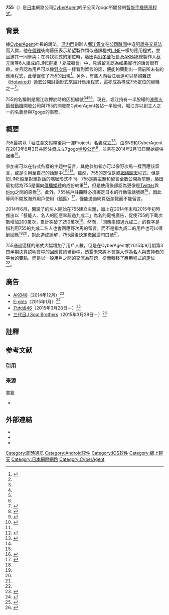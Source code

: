 {{NoteTA|G1=IT}}
{{Infobox software
| name                   = 755
| name_ol                = 
| logo                   = 
| logo caption           = 
| logo_size              =
| logo_alt               = 
| screenshot             = 
| caption                = 
| screenshot2            = 
| collapsible            =
| author                 = [[堀江貴文|堀江貴文]]
| developer              = [http://www.7gogo.co.jp （株）7gogo]
| released               = 2014年2月3日
| discontinued           = 
| latest release version = 
| latest release date    = 
| latest preview version = 
| latest preview date    = 
| frequently updated     =
| programming language   = 
| operating system       = 
| platform               = [[Android|Android]] 2.1或及後的新版本<br>[[Android_Wear|Android Wear]]<br>[[iOS|iOS]] 6.0或及後的新版本
| engine                 = 
| size                   = 
| language               = [[日語|日語]]
| status                 = 
| genre                  = {{Link-ja|即時通信工具|インスタントメッセンジャー}}
| license                = [[專有軟件|專有軟件]]
| website                = {{url|http://7gogo.jp/}}
}}

'''755'''（{{jpn|j=755|hg=ナナゴーゴー|rm=Nanagōgō}}）是[[日本|日本]]網路公司[[CyberAgent|CyberAgent]]的子公司7gogo所開發的[[智能手機|智能手機]][[應用程式|應用程式]]。

== 背景 ==
據[[CyberAgent|CyberAgent]]社長{{Link-ja|藤田晉|藤田晋}}的說法，[[活力門|活力門]]創辦人[[堀江貴文|堀江貴文]]在[[活力門事件|公司醜聞]]中違犯[[金融商品取引法|證券交易法]]而入獄，他在[[假釋|假釋]]後向藤田表示希望製作類似通訊程式[[LINE_(應用程式)|LINE]]一樣的應用程式，並且邀其一同參與{{efn|當時，CyberAgent雖然已經有名為DECOLINK的通訊軟件，但是未能普及化<ref name="CNET20140213"/>。}}；在尋找程式的定位時，藤田與[[幻冬舍|幻冬舍]]社長{{Link-ja|見城徹|見城徹}}及[[AKB48|AKB48]]總製作人[[秋元康|秋元康]]等6人組成的LINE[[群組|群組]]「夏威夷會」中，見城留言認為如果實行的話會很有趣，並且認為用戶可以像[[野次馬|野次馬]]一樣看到留言的話，便能夠策劃出一個前所未有的應用程式，此舉促使了755的出現<ref name="asahi-np20150327">{{Cite news|url=http://www.asahi.com/articles/ASH3N4D1WH3NULFA00Z.html|script-title=ja:755社名「堀江さんの刑務所時代の番号から」藤田氏|newspaper=朝日新聞|date=2015-03-27|accessdate=2015-03-29|archive-date=2015-03-29|archive-url=https://web.archive.org/web/20150329000556/http://www.asahi.com/articles/ASH3N4D1WH3NULFA00Z.html|dead-url=no}}</ref>。另外，有些人向堀江表達可以參照雜誌《[[連線|Hotwired]]》過去公開討論形式來設計應用程式，這亦成為構成755定位的契機之一<ref name="CNET20140213"/>。

755的名稱則是堀江收押於{{Link-ja|長野刑務所|長野刑務所}}時的囚犯編號<ref name="techcrunch20150105"/><ref name="ITmedia20150106"/><ref name="asahi-np20150327"/><ref name="impress20130603"/>。現在，堀江持有一半股權的[[液態火箭發動機|液態火箭發動機]]開發公司{{Link-ja|SNS (公司)|SNS (株式会社)|SNS}}與755的開發商CyberAgent各佔一半股份，堀江亦以創立人之一的名義參與7gogo的事務。

== 概要 ==
755最初以「堀江貴文假釋後第一彈Project」名義成立<ref name="impress20130603">{{Cite news|url=http://internet.watch.impress.co.jp/docs/news/20130603_602044.html|script-title=ja:サイバーが新会社「7gogo」、堀江氏と著名人グループトークアプリ開発へ|newspaper=INTERNET Watch|publisher={{lang|ja|インプレス}}|date=2013-06-03|accessdate=2015-02-13|archive-date=2015-01-07|archive-url=https://web.archive.org/web/20150107194243/http://internet.watch.impress.co.jp/docs/news/20130603_602044.html|dead-url=no}}</ref><ref name="nlab20150724">{{Cite news|url=http://nlab.itmedia.co.jp/nl/articles/1507/24/news143.html|script-title=ja:サイバーエージェント トークアプリ「755」について苦戦を認める 「現在、サービスを転換中」|newspaper={{lang|ja|ねとらぼ}}|publisher=ITmedia|date=2015-07-24|accessdate=2015-07-25|archive-date=2015-07-24|archive-url=https://web.archive.org/web/20150724234549/http://nlab.itmedia.co.jp/nl/articles/1507/24/news143.html|dead-url=no}}</ref>，由SNS和CyberAgent在2013年6月3日共同注資成立7gogo[[控股公司|控股公司]]<ref>{{Cite web|url=http://www.7gogo.co.jp/company/index.html|script-title=ja:会社概要|accessdate=2015-02-13|archive-date=2015-02-08|archive-url=https://web.archive.org/web/20150208120624/http://www.7gogo.co.jp/company/index.html|dead-url=no}}</ref>，並且在2014年2月13日開始提供服務<ref name="CNET20140213">{{Cite news|url=http://japan.cnet.com/news/service/35043353/|script-title=ja:藤田氏と堀江氏がタッグを組んだ「7gogo」いよいよ始動--スマホ向けにアプリを公開へ|newspaper=Cnet Japan|date=2014-02-13|accessdate=2015-03-29|archive-date=2015-04-02|archive-url=https://web.archive.org/web/20150402110250/http://japan.cnet.com/news/service/35043353/|dead-url=no}}</ref>。

參加者可以在各式各樣的主題中留言，其他參加者亦可以像野次馬一樣回應該留言，或是引用至自己的話題中<ref name="CNET20140213"/><ref name="techcrunch20150105">{{Cite news|url=http://jp.techcrunch.com/2015/01/05/201501057gogo/|script-title=ja:著名人と話せるアプリ「755」がCM効果で250万ダウンロードに―最大のライバルは「Ameba」|newspaper=[[TechCrunch|TechCrunch]]|date=2015-01-05|accessdate=2015-03-29|archive-date=2015-03-19|archive-url=https://web.archive.org/web/20150319183550/http://jp.techcrunch.com/2015/01/05/201501057gogo/|dead-url=no}}</ref><ref name="ITmedia20150106">{{Cite news|url=http://www.itmedia.co.jp/news/articles/1501/06/news069.html|script-title=ja:由来は「ホリエモンの囚人番号」 CM大量出稿で話題のトークアプリ「755」とは|newspaper=ITmedia|date=2015-01-06|accessdate=2015-03-29|archive-date=2015-04-05|archive-url=https://web.archive.org/web/20150405000642/http://www.itmedia.co.jp/news/articles/1501/06/news069.html|dead-url=no}}</ref>。雖然，755的定位是{{Link-ja|即時通信工具|インスタントメッセンジャー}}或[[網絡聊天|網絡聊天]]程式，但是於LINE般單對單對話的隱密形式不同，755是將主題和留言全數公開為前題{{efn|因此，為了防避[[白目|白目]]問題，當發起主題人回應野次馬留言，該留言才會出現在主題內，並且採取了針對野次馬留言監視功能<ref name="ITmedia20150106" />。}}，藤田最初認為755是偏向[[傳播媒體|傳播媒體]]的成份較重<ref name="CNET20140213" />，但是使用後卻認為更像是[[Twitter|Twitter]]與[[blog|blog]]之間的感覺<ref name="ITmedia20150106" />。此外，755帳戶註冊時必須綁定日本的行動電話號碼<ref>{{Cite web |url=https://755.themedia.jp/posts/467892 |script-title=ja:アプリで作ったアカウントでPC版にログインするには│755 |accessdate=2017-01-05 |archive-date=2017-02-27 |archive-url=https://web.archive.org/web/20170227163424/https://755.themedia.jp/posts/467892 |dead-url=no }}</ref>，因此等同不開放海外用戶使用（[[區域限制|鎖區]]）<ref>{{Cite web |url=https://755.themedia.jp/posts/507693 |script-title=ja:海外からは利用可能ですか？│755 |accessdate=2017-01-05 |archive-date=2017-01-05 |archive-url=https://web.archive.org/web/20170105180305/https://755.themedia.jp/posts/507693 |dead-url=no }}</ref>，僅能透過網頁版瀏覽而不能留言。

2014年6月，開設了{{Link-ja|Ameba blog|アメーバブログ}}的名人開始在755建立主題，加上在2014年末和2015年初時推出以「藝能人、名人的回應率超過九成二」為名的電視廣告，促使755的下載次數增加200萬次，累計突破了250萬次<ref name="ITmedia20150106"/>。然而，「回應率超過九成二」的數字是指利用755的九成二名人也會回應野次馬的留言，而不是指九成二的用戶也可以得到回應<ref name="techcrunch20150105"/><ref name="ITmedia20150106"/>，對此造成誤解，755最後決定撤回這句口號<ref name="nlab20150724"/>。

755通過這樣的形式大幅增加了用戶人數，但是在CyberAgent於2015年9月期第3四半期決算説明會中的回應質詢環節中，透露未來將不會擴大作為名人與支持者的平台的賣點，而是以一般用戶之間的交流為前題，從而轉移了應用程式的定位<ref name="ITmedia20150106"/>。

== 廣告 ==
* [[AKB48|AKB48]]（2014年12月）<ref>{{Cite news|url=http://www.oricon.co.jp/news/2046033/full/|script-title=ja:【動画】たかみながライブ中にアプリで“トーク|newspaper=[[Oricon|Oricon]]|date=2014-12-16|accessdate=2015-03-29|archive-date=2015-04-02|archive-url=https://web.archive.org/web/20150402131309/http://www.oricon.co.jp/news/2046033/full/|dead-url=no}}</ref>
* [[E-girls|E-girls]]（2015年1月）<ref>{{Cite press release|url=https://www.cyberagent.co.jp/news/press/detail/id=9775&season=2014&category=app|script-title=ja:新世代トークアプリ「755（ナナゴーゴー）」がAKB48とE-girlsを起用した 初のテレビCMを年末年始に放送|publisher={{lang|ja|サイバーエージェント}}|date=2014-12-16|accessdate=2015-03-29|archive-url=https://web.archive.org/web/20150402154045/https://www.cyberagent.co.jp/news/press/detail/id%3D9775%26season%3D2014%26category%3Dapp|archive-date=2015-04-02|dead-url=yes}}</ref>
* [[乃木坂46|乃木坂46]]（2015年3月20日－）<ref>{{Cite news|url=http://www.cinematoday.jp/page/N0071537|script-title=ja:乃木坂46「755」新CMに登場！たかみなの食べ物投稿で役づくり？|newspaper={{lang|ja|シネマトゥデイ}}|date=2015-03-17|accessdate=2015-03-29|archive-date=2015-04-02|archive-url=https://web.archive.org/web/20150402102243/http://www.cinematoday.jp/page/N0071537|dead-url=no}}</ref>
* [[J_Soul_Brothers|三代目J Soul Brothers]]（2015年3月28日－）<ref>{{Cite press release|url=https://www.cyberagent.co.jp/news/group_press/id=10254&season=2015&category=app|script-title=ja:新世代トークアプリ「755（ナナゴーゴー）」が 三代目J Soul Brothersを起用した新テレビCMを3月28日（土）より放送開始 ~メンバー7名全員で755オフィシャルアカウントを開設～|publisher=サイバーエージェント|date=2015-03-27|accessdate=2015-03-29|deadurl=yes|archiveurl=https://web.archive.org/web/20150402221546/https://www.cyberagent.co.jp/news/group_press/id%3D10254%26season%3D2015%26category%3Dapp|archivedate=2015-04-02}}</ref>

== 註釋 ==
{{notelist|iger=}}

== 参考文献 ==
=== 引用 ===
{{Reflist|2}}

=== 来源 ===
; 書籍
* {{Citation |script-title=ja:たった一人の熱狂-仕事と人生に効く51の言葉- |author={{Link-ja|見城徹|見城徹}}|publisher=[[雙葉社|雙葉社]]|date=2015-03-18 |ISBN = 978-4575308419}}

== 外部連結 ==
*{{Official website|https://7gogo.jp/}}
* {{Twitter|7gogo_Support|755}}
* {{Instagram|755_official|755}}

{{CyberAgent}}

{{DEFAULTSORT:755}}
[[Category:即時通訊|Category:即時通訊]]
[[Category:Android软件|Category:Android软件]]
[[Category:IOS软件|Category:IOS软件]]
[[Category:網上聊天|Category:網上聊天]]
[[Category:日本網際網路|Category:日本網際網路]]
[[Category:CyberAgent|Category:CyberAgent]]